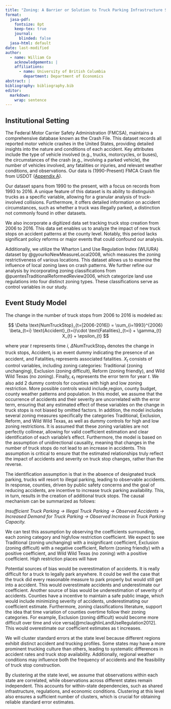```yaml
---
title: "Zoning: A Barrier or Solution to Truck Parking Infrastructure Shortages?"
format:
  jasa-pdf:
    fontsize: 8pt
    keep-tex: true  
    journal:
      blinded: false
  jasa-html: default
date: last-modified
author:
  - name: William Co
    acknowledgements: |
    affiliations:
      - name: University of British Columbia
        department: Department of Economics
abstract: |
bibliography: bibliography.bib  
editor: 
  markdown: 
    wrap: sentence
---
```


## Institutional Setting

The Federal Motor Carrier Safety Administration (FMCSA), maintains a comprehensive database known as the Crash File.
This dataset records all reported motor vehicle crashes in the United States, providing detailed insights into the nature and conditions of each accident.
Key attributes include the type of vehicle involved (e.g., trucks, motorcycles, or buses), the circumstances of the crash (e.g., involving a parked vehicle), the number of vehicles involved, any fatalities or injuries, and relevant weather conditions, and observations.
Our data is (1990-Present) FMCA Crash file from USDOT ([Appendix A](#sec-a.-visualization-of-dataset.-){#sec:appendix-a}).

Our dataset spans from 1990 to the present, with a focus on records from 1993 to 2016.
A unique feature of this dataset is its ability to distinguish trucks as a specific variable, allowing for a granular analysis of truck-involved collisions.
Furthermore, it offers detailed information on accident circumstances, such as whether a truck was illegally parked, a distinction not commonly found in other datasets.

We also incorporate a digitized data set tracking truck stop creation from 2006 to 2016.
This data set enables us to analyze the impact of new truck stops on accident patterns at the county level.
Notably, this period lacks significant policy reforms or major events that could confound our analysis.

Additionally, we utilize the Wharton Land Use Regulation Index (WLIURA) dataset by @gyourkoNewMeasureLocal2008, which measures the zoning restrictiveness of various locations.
This dataset allows us to examine the influence of local zoning laws on crash patterns.
We further refine our analysis by incorporating zoning classifications from @puentesTraditionalReformedReview2006, which categorize land use regulations into four distinct zoning types.
These classifications serve as control variables in our study.

## Event Study Model

The change in the number of truck stops from 2006 to 2016 is modeled as:

$$
\Delta \text{NumTruckStop}_{t=[2006-2016]} = 
\sum_{i=1993}^{2006} \beta_{t=i} \text{Accident}_{t=i}\cdot \text{Fatalities}_{t=i} + \gamma_{t} X_{t} + \epsilon_{t}
$$

where year $t$ represents time $i$, $\Delta\text{NumTruckStop}_{t}$ denotes the change in truck stops, $\text{Accident}_{i}$ is an event dummy indicating the presence of an accident, and $\text{Fatalities}_{i}$ represents associated fatalities.
$X_{t}$ consists of control variables, including zoning categories: Traditional (zoning unchanging), Exclusion (zoning difficult), Reform (zoning friendly), and Wild Wild Texas (no zoning).
Finally, $\epsilon_{t}$ represents the error term for year $t$.
We also add 2 dummy controls for counties with high and low zoning restriction.
More possible controls would include,region, county budget, county weather patterns and population.
In this model, we assume that the occurrence of accidents and their severity are uncorrelated with the error term, ensuring that any estimated effect of these variables on the change in truck stops is not biased by omitted factors.
In addition, the model includes several zoning measures specifically the categories Traditional, Exclusion, Reform, and Wild Wild Texas, as well as dummy controls for high and low zoning restrictions.
It is assumed that these zoning variables are not perfectly collinear, allowing for valid coefficient estimation and clear identification of each variable’s effect.
Furthermore, the model is based on the assumption of unidirectional causality, meaning that changes in the number of truck stops do not lead to an increase in accidents.
This assumption is critical to ensure that the estimated relationships truly reflect the impact of accidents and severity on truck stop changes, rather than the reverse.

The identification assumption is that in the absence of designated truck parking, trucks will resort to illegal parking, leading to observable accidents.
In response, counties, driven by public safety concerns and the goal of reducing accidents, are incentive to increase truck parking availability.
This, in turn, results in the creation of additional truck stops.
The causal mechanism can be summarized as follows:

*Insufficient Truck Parking → Illegal Truck Parking → Observed Accidents → Increased Demand for Truck Parking → Observed Increase in Truck Parking Capacity.*

We can test this assumption by observing the coefficients surrounding, each zoning category and high/low restriction coefficient.
We expect to see Traditional (zoning unchanging) with a insignificant coefficient, Exclusion (zoning difficult) with a negative coefficient, Reform (zoning friendly) with a positive coefficient, and Wild Wild Texas (no zoning) with a positive coefficient.
High restriction places will have

Potential sources of bias would be overestimation of accidents.
It is really difficult for a truck to legally park anywhere.
It could be well the case that the truck did every reasonable measure to park properly but would still get into a accident.
This would overestimate accidents and underestimate our coefficient.
Another source of bias would be underestimation of severity of accidents.
Counties have a incentive to maintain a safe public image, which would include minimizing severity of accidents, underestimating our coefficient estimate.
Furthermore, zoning classifications literature, support the idea that time variation of counties overtime follow their zoning categories.
For example, Exclusion (zoning difficult) would become more difficult over time and vice versa[@mclaughlinLandUseRegulation2012].
This would overestimate our coefficient estimates as t increases.

We will cluster standard errors at the state level because different regions exhibit distinct accident and trucking profiles.
Some states may have a more prominent trucking culture than others, leading to systematic differences in accident rates and truck stop availability.
Additionally, regional weather conditions may influence both the frequency of accidents and the feasibility of truck stop construction.

By clustering at the state level, we assume that observations within each state are correlated, while observations across different states remain independent.
This accounts for within-state dependencies, such as shared infrastructure, regulations, and economic conditions.
Clustering at this level also ensures a sufficient number of clusters, which is crucial for obtaining reliable standard error estimates.
